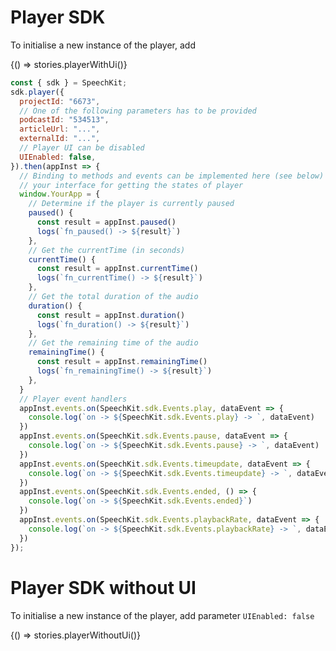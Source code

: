 
<Meta title='SpeechKit JS/SDK' />

# Player SDK

To initialise a new instance of the player, add

<Story name='PlayerWithUi' height='60px'>{() => stories.playerWithUi()}</Story>

```js
const { sdk } = SpeechKit;
sdk.player({
  projectId: "6673",
  // One of the following parameters has to be provided
  podcastId: "534513",
  articleUrl: "...",
  externalId: "...",
  // Player UI can be disabled
  UIEnabled: false,
}).then(appInst => {
  // Binding to methods and events can be implemented here (see below)
  // your interface for getting the states of player
  window.YourApp = {
    // Determine if the player is currently paused
    paused() {
      const result = appInst.paused()
      logs(`fn_paused() -> ${result}`)
    },
    // Get the currentTime (in seconds)
    currentTime() {
      const result = appInst.currentTime()
      logs(`fn_currentTime() -> ${result}`)
    },
    // Get the total duration of the audio
    duration() {
      const result = appInst.duration()
      logs(`fn_duration() -> ${result}`)
    },
    // Get the remaining time of the audio
    remainingTime() {
      const result = appInst.remainingTime()
      logs(`fn_remainingTime() -> ${result}`)
    },
  }
  // Player event handlers
  appInst.events.on(SpeechKit.sdk.Events.play, dataEvent => {
    console.log(`on -> ${SpeechKit.sdk.Events.play} -> `, dataEvent)
  })
  appInst.events.on(SpeechKit.sdk.Events.pause, dataEvent => {
    console.log(`on -> ${SpeechKit.sdk.Events.pause} -> `, dataEvent)
  })
  appInst.events.on(SpeechKit.sdk.Events.timeupdate, dataEvent => {
    console.log(`on -> ${SpeechKit.sdk.Events.timeupdate} -> `, dataEvent)
  })
  appInst.events.on(SpeechKit.sdk.Events.ended, () => {
    console.log(`on -> ${SpeechKit.sdk.Events.ended}`)
  })
  appInst.events.on(SpeechKit.sdk.Events.playbackRate, dataEvent => {
    console.log(`on -> ${SpeechKit.sdk.Events.playbackRate} -> `, dataEvent)
  })
});
```

# Player SDK without UI

To initialise a new instance of the player, add parameter `UIEnabled: false`

<Story name='PlayerWithoutUi' height='60px'>
  {() => stories.playerWithoutUi()}
</Story>
